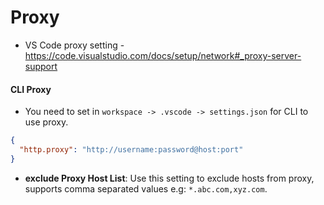 # Proxy

- VS Code proxy setting - https://code.visualstudio.com/docs/setup/network#_proxy-server-support
#### CLI Proxy
- You need to set in `workspace -> .vscode -> settings.json` for CLI to use proxy.
```json
{
  "http.proxy": "http://username:password@host:port"
}
```
- **exclude Proxy Host List**: Use this setting to exclude hosts from proxy, supports comma separated values e.g: `*.abc.com,xyz.com`.